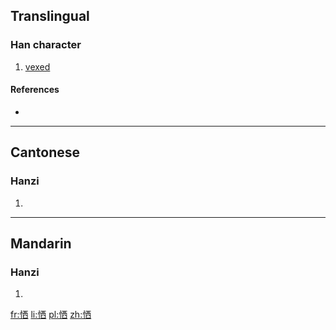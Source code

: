 ==Translingual==

===Han character===
{{Han char|rn=61|rad=心|as=06|sn=9|four=9106<sub>0</sub>|canj=心一金田 (PMCW)|ids=⿰[[忄]][[西]]}}

# [[vexed]]

====References====
* {{Han ref|kx=0384.140|dkj=10557|dj=0714.300|hdz=42294.080|uh=6053|ud=24659|bh=CEC5|bd=52933}}

----

==Cantonese==

===Hanzi===
{{yue-hanzi|jyut=[[sai1]]|y=sai1}}

# {{defn|lang=yue|sort=心06}}

----

==Mandarin==

===Hanzi===
{{cmn-hanzi|pin=[[xī]] ([[xi1]])|wg=hsi<sup>1</sup>}}

# {{defn|lang=cmn|sort=心06}}

[[fr:恓]]
[[li:恓]]
[[pl:恓]]
[[zh:恓]]